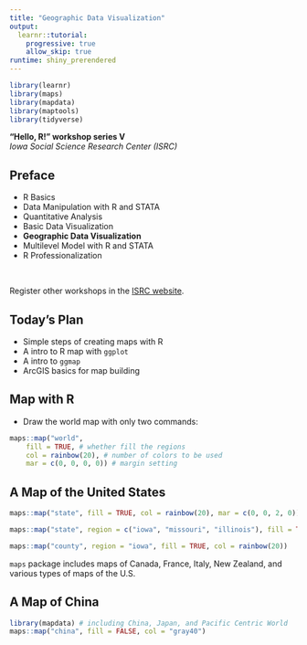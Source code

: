 ```yaml
---
title: "Geographic Data Visualization"
output: 
  learnr::tutorial:
    progressive: true
    allow_skip: true
runtime: shiny_prerendered
---
```


```r
library(learnr)
library(maps)
library(mapdata)
library(maptools)
library(tidyverse)

```

**"Hello, R!" workshop series V**   
*Iowa Social Science Research Center (ISRC)*

## Preface

* R Basics
* Data Manipulation with R and STATA
* Quantitative Analysis
* Basic Data Visualization
* **Geographic Data Visualization**
* Multilevel Model with R and STATA
* R Professionalization

<br>

Register other workshops in the [ISRC website](http://ppc.uiowa.edu/node/3608).


## Today's Plan

* Simple steps of creating maps with R
* A intro to R map with `ggplot`
* A intro to `ggmap`
* ArcGIS basics for map building

## Map with R

* Draw the world map with only two commands:

```r
maps::map("world", 
    fill = TRUE, # whether fill the regions
    col = rainbow(20), # number of colors to be used
    mar = c(0, 0, 0, 0)) # margin setting
```

## A Map of the United States

```r
maps::map("state", fill = TRUE, col = rainbow(20), mar = c(0, 0, 2, 0))
```

```r
maps::map("state", region = c("iowa", "missouri", "illinois"), fill = TRUE, col = rainbow(3))

maps::map("county", region = "iowa", fill = TRUE, col = rainbow(20))
```

`maps` package includes maps of Canada, France, Italy, New Zealand, and various types of maps of the U.S.

## A Map of China

```r
library(mapdata) # including China, Japan, and Pacific Centric World
maps::map("china", fill = FALSE, col = "gray40")
```
